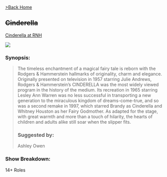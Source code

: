 [>Back Home](../index.html)

## ~~Cinderella~~
[Cinderella at RNH](https://www.rnh.com/show/22/Cinderella)

![](../images/cinderella.jpg)

### Synopsis:

> The timeless enchantment of a magical fairy tale is reborn with the Rodgers & Hammerstein hallmarks of originality, charm and elegance. Originally presented on television in 1957 starring Julie Andrews, Rodgers & Hammerstein's CINDERELLA was the most widely viewed program in the history of the medium. Its recreation in 1965 starring Lesley Ann Warren was no less successful in transporting a new generation to the miraculous kingdom of dreams-come-true, and so was a second remake in 1997, which starred Brandy as Cinderella and Whitney Houston as her Fairy Godmother. As adapted for the stage, with great warmth and more than a touch of hilarity, the hearts of children and adults alike still soar when the slipper fits.
>
### Suggested by:
Ashley Owen

### Show Breakdown:
14+ Roles
